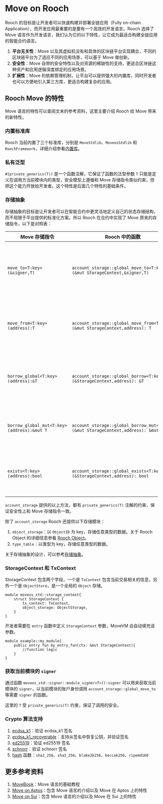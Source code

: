 # Move on Rooch

Rooch 的目标是让开发者可以快速构建并部署全链应用（Fully on-chain Application），而开发应用最重要的是要有一个高效的开发语言。Rooch 选择了 Move 语言作为开发语言，我们认为它的以下特性，让它成为最适合构建全链应用的智能合约语言。

1. **平台无关性**：Move 以及其虚拟机没有和具体的区块链平台实现耦合，不同的区块链平台为了适应不同的应用场景，可以基于 Move 做创新。
2. **安全性**：Move 自带的安全特性以及对资源的稀缺性的支持，更适合区块链这种资产和应用逻辑深度绑定的应用场景。
3. **扩展性**：Move 的依赖管理机制，让平台可以提供强大的内置库，同时开发者也可以方便地引入第三方库，更适合构建复杂的应用。

## Rooch Move 的特性

Move 语言的特性可以查阅文末的参考资料，这里主要介绍 Rooch 给 Move 带来的新特性。

### 内置标准库

Rooch 当前内置了三个标准库，分别是 `MoveStdlib`、`MoveosStdlib` 和 `RoochFramework`，详细介绍参看[内置库](./library.zh-CN.mdx)。

### 私有泛型

`#[private_generics(T)]` 是一个函数注解，它保证了函数的泛型参数 `T` 只能是定义在调用方当前模块内的类型，安全模型上遵循和 Move 存储指令类似约束，但把这个能力开放给开发者。这个特性是后面几个特性的基础条件。 

### 存储抽象

存储抽象的目标是让开发者可以在智能合约中更灵活地定义自己的状态存储结构，而不局限于平台提供的标准化方案。所以 Rooch 在合约中实现了 Move 原来的存储指令，以下是对照表：

| Move 存储指令                              | Rooch 中的函数                                                                   | 说明                                                |
|--------------------------------------------|----------------------------------------------------------------------------------|-----------------------------------------------------|
| `move_to<T:key>(&signer,T)`                | `account_storage::global_move_to<T:key>(&mut StorageContext,&signer,T)`          | 将 `T` 类型的资源存储在 `signer` 的用户状态空间内。 |
| `move_from<T:key>(address):T`              | `account_storage::global_move_from<T:key>(&mut StorageContext,address): T`       | 将 `T` 类型的资源从用户状态空间中取出来。           |
| `borrow_global<T:key>(address):&T`         | `account_storage::global_borrow<T:key>(&StorageContext,address): &T`             | 从用户空间中读取 `T` 类型的的不可变引用。           |
| `borrow_global_mut<T:key>(address):&mut T` | `account_storage::global_borrow_mut<T:key>(&mut StorageContext,address): &mut T` | 从用户空间中读取 `T` 类型的的可变引用。             |
| `exists<T:key>(address):bool`              | `account_storage::global_exists<T:key>(&StorageContext,address): bool`           | 判断用户空间中是否存在 `T` 类型的资源。             |

`account_storage` 提供的以上方法，都有 `private_generics(T)` 注解的约束，保证安全性上和 Move 存储指令一致。

除了 `account_storage` Rooch 还提供以下存储模块：

1. `object_storage`：以 `ObjectID` 为 key，存储任意类型的数据。关于 Rooch Object 的详细信息参看 [Rooch Object](./object.zh-CN.mdx)。
2. `type_table`：以类型为 key，存储任意类型的数据。

关于存储抽象的设计，可以参考[存储抽象](../tech-highlights/storage_abstraction.zh-CN.mdx)。

### StorageContext 和 TxContext

StorageContext 包含两个字段，一个是 `TxContext` 包含当前交易相关的信息，另外一个是 `ObjectStore`，是一个全局的 `Object` 存储。

```move
module moveos_std::storage_context{
    struct StorageContext {
        tx_context: TxContext,
        object_storage: ObjectStorage,
    }
}
```

开发者需要在 `entry` 函数中定义 `StorageContext` 参数，MoveVM 会自动填充该参数。

```move
module example::my_module{
    public entry fun my_entry_fun(ctx: &mut StorageContext){
        //function logic
    }
}
```

### 获取当前模块的 `signer`

通过函数 `moveos_std::signer::module_signer<T>():signer` 可以用来获取当前模块的 `signer`，以当前模块的账户身份调用 `account_storage::global_move_to` 等需要 `signer` 的函数。

这里的 `T` 受 `private_generics(T)` 约束，保证了调用的安全。

### Crypto 算法支持

1. [ecdsa_k1](https://github.com/rooch-network/rooch/blob/main/crates/rooch-framework/doc/ecdsa_k1.md)：验证 ecdsa_k1 签名
2. [ecdsa_k1_recoverable](https://github.com/rooch-network/rooch/blob/main/crates/rooch-framework/doc/ecdsa_k1_recoverable.md)：支持从签名中恢复公钥，并验证签名
3. [ed25519](https://github.com/rooch-network/rooch/blob/main/crates/rooch-framework/doc/ed25519.md)：验证 ed25519 签名
4. [schnorr](https://github.com/rooch-network/rooch/blob/main/crates/rooch-framework/doc/schnorr.md)：验证 schnorr 签名
5. [hash](https://github.com/rooch-network/rooch/blob/main/crates/rooch-framework/doc/hash.md) 函数：`sha2_256`、`sha3_256`、`blake2b256`、`keccak256`、`ripemd160` 

## 更多参考资料

1. [MoveBook](https://move-language.github.io/move/)：Move 语言的基础教程
2. [Move on Aptos](https://aptos.dev/move/move-on-aptos/)：包含 Move 语言的介绍以及 Move 在 Aptos 上的特性
3. [Move on Sui](https://docs.sui.io/learn/why-move)：包含 Move 语言的介绍以及 Move 在 Sui 上的特性
